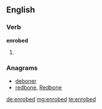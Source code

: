 ==English==

===Verb===
'''enrobed'''

# {{past of|enrobe}}

===Anagrams===
* [[deboner#English|deboner]]
* [[redbone#English|redbone]], [[Redbone#English|Redbone]]

[[de:enrobed]]
[[mg:enrobed]]
[[te:enrobed]]